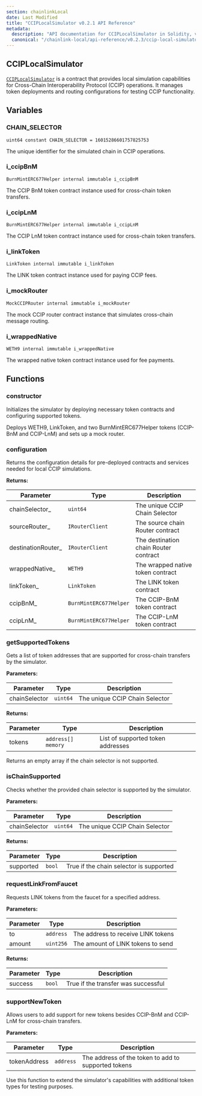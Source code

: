```yaml
---
section: chainlinkLocal
date: Last Modified
title: "CCIPLocalSimulator v0.2.1 API Reference"
metadata:
  description: "API documentation for CCIPLocalSimulator in Solidity, version v0.2.1."
  canonical: "/chainlink-local/api-reference/v0.2.3/ccip-local-simulator"
---
```



<Common callout="importPackage021" />

## CCIPLocalSimulator

[`CCIPLocalSimulator`](https://github.com/smartcontractkit/chainlink-local/blob/ba1f4636e657f161df634379a5057a5a394e2fbb/src/ccip/CCIPLocalSimulator.sol) is a contract that provides local simulation capabilities for Cross-Chain Interoperability Protocol (CCIP) operations. It manages token deployments and routing configurations for testing CCIP functionality.

## Variables

### CHAIN_SELECTOR

```solidity
uint64 constant CHAIN_SELECTOR = 16015286601757825753
```

The unique identifier for the simulated chain in CCIP operations.

### i_ccipBnM

```solidity
BurnMintERC677Helper internal immutable i_ccipBnM
```

The CCIP BnM token contract instance used for cross-chain token transfers.

### i_ccipLnM

```solidity
BurnMintERC677Helper internal immutable i_ccipLnM
```

The CCIP LnM token contract instance used for cross-chain token transfers.

### i_linkToken

```solidity
LinkToken internal immutable i_linkToken
```

The LINK token contract instance used for paying CCIP fees.

### i_mockRouter

```solidity
MockCCIPRouter internal immutable i_mockRouter
```

The mock CCIP router contract instance that simulates cross-chain message routing.

### i_wrappedNative

```solidity
WETH9 internal immutable i_wrappedNative
```

The wrapped native token contract instance used for fee payments.

## Functions

### constructor

Initializes the simulator by deploying necessary token contracts and configuring supported tokens.

<Aside type="note">
  Deploys WETH9, LinkToken, and two BurnMintERC677Helper tokens (CCIP-BnM and CCIP-LnM) and sets up a mock router.
</Aside>

### configuration

Returns the configuration details for pre-deployed contracts and services needed for local CCIP simulations.

**Returns:**

| Parameter           | Type                   | Description                           |
| ------------------- | ---------------------- | ------------------------------------- |
| chainSelector\_     | `uint64`               | The unique CCIP Chain Selector        |
| sourceRouter\_      | `IRouterClient`        | The source chain Router contract      |
| destinationRouter\_ | `IRouterClient`        | The destination chain Router contract |
| wrappedNative\_     | `WETH9`                | The wrapped native token contract     |
| linkToken\_         | `LinkToken`            | The LINK token contract               |
| ccipBnM\_           | `BurnMintERC677Helper` | The CCIP-BnM token contract           |
| ccipLnM\_           | `BurnMintERC677Helper` | The CCIP-LnM token contract           |

### getSupportedTokens

Gets a list of token addresses that are supported for cross-chain transfers by the simulator.

**Parameters:**

| Parameter     | Type     | Description                    |
| ------------- | -------- | ------------------------------ |
| chainSelector | `uint64` | The unique CCIP Chain Selector |

**Returns:**

| Parameter | Type               | Description                       |
| --------- | ------------------ | --------------------------------- |
| tokens    | `address[] memory` | List of supported token addresses |

<Aside type="note">Returns an empty array if the chain selector is not supported.</Aside>

### isChainSupported

Checks whether the provided chain selector is supported by the simulator.

**Parameters:**

| Parameter     | Type     | Description                    |
| ------------- | -------- | ------------------------------ |
| chainSelector | `uint64` | The unique CCIP Chain Selector |

**Returns:**

| Parameter | Type   | Description                             |
| --------- | ------ | --------------------------------------- |
| supported | `bool` | True if the chain selector is supported |

### requestLinkFromFaucet

Requests LINK tokens from the faucet for a specified address.

**Parameters:**

| Parameter | Type      | Description                        |
| --------- | --------- | ---------------------------------- |
| to        | `address` | The address to receive LINK tokens |
| amount    | `uint256` | The amount of LINK tokens to send  |

**Returns:**

| Parameter | Type   | Description                         |
| --------- | ------ | ----------------------------------- |
| success   | `bool` | True if the transfer was successful |

### supportNewToken

Allows users to add support for new tokens besides CCIP-BnM and CCIP-LnM for cross-chain transfers.

**Parameters:**

| Parameter    | Type      | Description                                         |
| ------------ | --------- | --------------------------------------------------- |
| tokenAddress | `address` | The address of the token to add to supported tokens |

<Aside type="tip">
  Use this function to extend the simulator's capabilities with additional token types for testing purposes.
</Aside>
